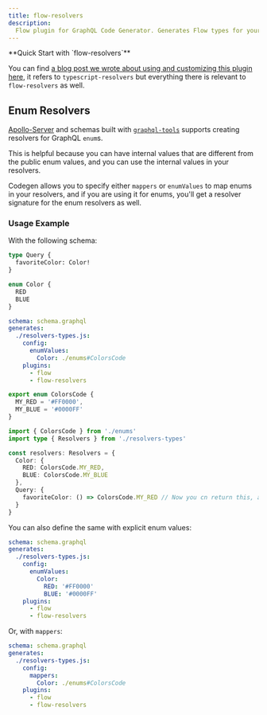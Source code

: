 ```yaml
---
title: flow-resolvers
description:
  Flow plugin for GraphQL Code Generator. Generates Flow types for your GraphQL resolvers.
---
```




<PluginHeader />

<Callout>
**Quick Start with `flow-resolvers`**

You can find
[a blog post we wrote about using and customizing this plugin here](https://the-guild.dev/blog/better-type-safety-for-resolvers-with-graphql-codegen),
it refers to `typescript-resolvers` but everything there is relevant to `flow-resolvers` as well.

</Callout>

## Enum Resolvers

[Apollo-Server](https://apollographql.com/docs/apollo-server) and schemas built with
[`graphql-tools`](https://graphql-tools.com) supports creating resolvers for GraphQL `enum`s.

This is helpful because you can have internal values that are different from the public enum values,
and you can use the internal values in your resolvers.

Codegen allows you to specify either `mappers` or `enumValues` to map enums in your resolvers, and
if you are using it for enums, you'll get a resolver signature for the enum resolvers as well.

### Usage Example

With the following schema:

```graphql
type Query {
  favoriteColor: Color!
}

enum Color {
  RED
  BLUE
}
```

```yaml
schema: schema.graphql
generates:
  ./resolvers-types.js:
    config:
      enumValues:
        Color: ./enums#ColorsCode
    plugins:
      - flow
      - flow-resolvers
```

```ts filename="enums.ts"
export enum ColorsCode {
  MY_RED = '#FF0000',
  MY_BLUE = '#0000FF'
}
```

```ts filename="resolvers.ts"
import { ColorsCode } from './enums'
import type { Resolvers } from './resolvers-types'

const resolvers: Resolvers = {
  Color: {
    RED: ColorsCode.MY_RED,
    BLUE: ColorsCode.MY_BLUE
  },
  Query: {
    favoriteColor: () => ColorsCode.MY_RED // Now you cn return this, and it will be mapped to your actual GraphQL enum
  }
}
```

You can also define the same with explicit enum values:

```yaml {7-8}
schema: schema.graphql
generates:
  ./resolvers-types.js:
    config:
      enumValues:
        Color:
          RED: '#FF0000'
          BLUE: '#0000FF'
    plugins:
      - flow
      - flow-resolvers
```

Or, with `mappers`:

```yaml {5-6}
schema: schema.graphql
generates:
  ./resolvers-types.js:
    config:
      mappers:
        Color: ./enums#ColorsCode
    plugins:
      - flow
      - flow-resolvers
```

<PluginApiDocs />
